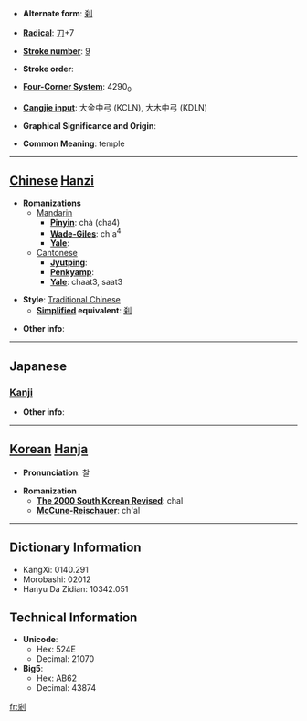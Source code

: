 * '''Alternate form''': [[刹]]

* '''[[Wiktionary:Chinese radical index| Radical]]''': [[Wiktionary:Chinese radical index 刀|刀]]+7

* '''[[Wiktionary:Chinese total strokes index|Stroke number]]''': [[Wiktionary:Chinese total strokes index 9|9]]

* '''Stroke order''': 

* '''[[Wiktionary:Chinese four corner index|Four-Corner System]]''': 4290<sub>0</sub>

* '''[[Wiktionary:Chinese Cangjie index|Cangjie input]]''': 大金中弓 (KCLN), 大木中弓 (KDLN)

* '''Graphical Significance and Origin''': 

* '''Common Meaning''': temple

----

== [[Chinese]] [[Hanzi]] ==

* '''Romanizations'''
** [[Mandarin]]
*** '''[[Pinyin]]''': chà (cha4)
*** '''[[Wade-Giles]]''': ch'a<sup>4</sup>
*** '''[[Yale]]''': 
**[[Cantonese]]
***'''[[Jyutping]]''':
***'''[[Penkyamp]]''': 
***'''[[Yale]]''': chaat3, saat3

* '''Style''': [[Traditional Chinese]] 
** '''[[Simplified Chinese|Simplified]] equivalent''': [[刹]]

* '''Other info''': 

----

==Japanese==
===[[Kanji]]===
{{kanji|on readings=[[さつ]] (satsu), [[せち]] (sechi)|kun readings=[[はたばしら]] (hatabashira), [[てら]] (tera), [[くに]] (kuni)}}

* '''Other info''':  

----

== [[Korean]] [[Hanja]] ==

* '''Pronunciation''': 찰

* '''Romanization'''
** '''[[The 2000 South Korean Revised Romanization|The 2000 South Korean Revised]]''': chal
** '''[[McCune-Reischauer]]''': ch'al

----

== Dictionary Information ==

* KangXi: 0140.291
* Morobashi: 02012
* Hanyu Da Zidian: 10342.051

== Technical Information ==

* '''Unicode''':
** Hex: 524E
** Decimal: 21070
* '''Big5''':
** Hex: AB62
** Decimal: 43874

[[fr:剎]]